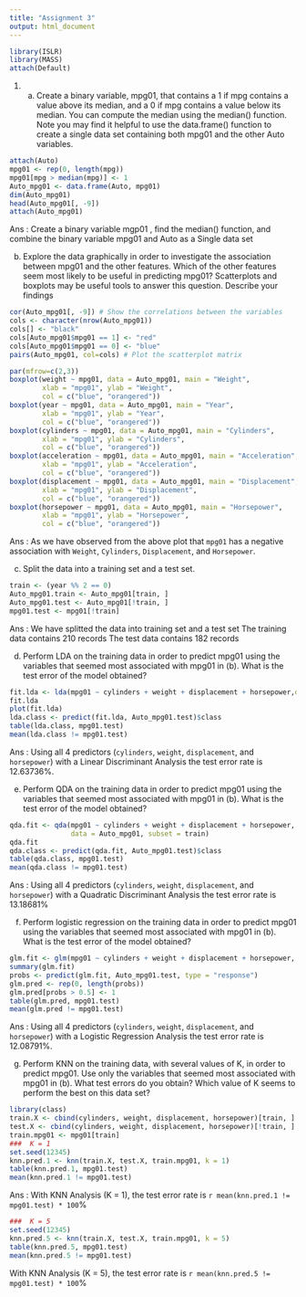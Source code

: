 ---
title: "Assignment 3"
output: html_document
---

```{r}
library(ISLR)
library(MASS)
attach(Default)
```

1. (a) Create a binary variable, mpg01, that contains a 1 if mpg contains a value above its median, and a 0 if mpg contains a value below its median. You can compute the median using the median() function. Note you may find it helpful to use the data.frame() function to create a single data set containing both mpg01 and the other Auto variables.

```{r}
attach(Auto)
mpg01 <- rep(0, length(mpg))
mpg01[mpg > median(mpg)] <- 1 
Auto_mpg01 <- data.frame(Auto, mpg01)
dim(Auto_mpg01)
head(Auto_mpg01[, -9])
attach(Auto_mpg01)
```

  Ans : 
      Create a binary variable mgp01 , find the median() function, and combine the binary variable mpg01 and Auto as a Single data set 

(b) Explore the data graphically in order to investigate the association between mpg01 and the other features. Which of the other features seem most likely to be useful in predicting mpg01? Scatterplots and boxplots may be useful tools to answer this question. Describe your findings

```{r}
cor(Auto_mpg01[, -9]) # Show the correlations between the variables
cols <- character(nrow(Auto_mpg01))
cols[] <- "black"
cols[Auto_mpg01$mpg01 == 1] <- "red"
cols[Auto_mpg01$mpg01 == 0] <- "blue"
pairs(Auto_mpg01, col=cols) # Plot the scatterplot matrix
```
```{r}
par(mfrow=c(2,3))
boxplot(weight ~ mpg01, data = Auto_mpg01, main = "Weight", 
        xlab = "mpg01", ylab = "Weight",
        col = c("blue", "orangered"))
boxplot(year ~ mpg01, data = Auto_mpg01, main = "Year", 
        xlab = "mpg01", ylab = "Year",
        col = c("blue", "orangered"))
boxplot(cylinders ~ mpg01, data = Auto_mpg01, main = "Cylinders", 
        xlab = "mpg01", ylab = "Cylinders",
        col = c("blue", "orangered"))
boxplot(acceleration ~ mpg01, data = Auto_mpg01, main = "Acceleration", 
        xlab = "mpg01", ylab = "Acceleration",
        col = c("blue", "orangered"))
boxplot(displacement ~ mpg01, data = Auto_mpg01, main = "Displacement", 
        xlab = "mpg01", ylab = "Displacement",
        col = c("blue", "orangered"))
boxplot(horsepower ~ mpg01, data = Auto_mpg01, main = "Horsepower", 
        xlab = "mpg01", ylab = "Horsepower",
        col = c("blue", "orangered"))
```

  Ans : As we have observed from the above plot that  `mpg01` has a negative association with `Weight`, `Cylinders`, `Displacement`, and `Horsepower`.

(c) Split the data into a training set and a test set.
```{r}
train <- (year %% 2 == 0)
Auto_mpg01.train <- Auto_mpg01[train, ]
Auto_mpg01.test <- Auto_mpg01[!train, ]
mpg01.test <- mpg01[!train]
```
  Ans : We have splitted the data into training set and a test set
        The training data contains 210 records
        The test data contains 182 records
        
  
(d)	Perform LDA on the training data in order to predict mpg01 using the variables that seemed most associated with mpg01 in (b). What is the test error of the model obtained? 

```{r}
fit.lda <- lda(mpg01 ~ cylinders + weight + displacement + horsepower,data = Auto_mpg01, subset = train)
fit.lda
plot(fit.lda)
lda.class <- predict(fit.lda, Auto_mpg01.test)$class
table(lda.class, mpg01.test)
mean(lda.class != mpg01.test)
```
  Ans : Using all 4 predictors (`cylinders`, `weight`, `displacement`, and `horsepower`) with a Linear Discriminant Analysis the test error rate is 12.63736%.


(e)	Perform QDA on the training data in order to predict mpg01 using the variables that seemed most associated with mpg01 in (b). What is the test error of the model obtained? 

```{r}
qda.fit <- qda(mpg01 ~ cylinders + weight + displacement + horsepower, 
               data = Auto_mpg01, subset = train)
qda.fit
qda.class <- predict(qda.fit, Auto_mpg01.test)$class
table(qda.class, mpg01.test)
mean(qda.class != mpg01.test)
```
  Ans : Using all 4 predictors (`cylinders`, `weight`, `displacement`, and `horsepower`) with a Quadratic Discriminant Analysis the test error rate is 13.18681%

(f)	Perform logistic regression on the training data in order to predict mpg01 using the variables that seemed most associated with mpg01 in (b). What is the test error of the model obtained?

```{r}
glm.fit <- glm(mpg01 ~ cylinders + weight + displacement + horsepower, data = Auto_mpg01, family = binomial, subset = train)
summary(glm.fit)
probs <- predict(glm.fit, Auto_mpg01.test, type = "response")
glm.pred <- rep(0, length(probs))
glm.pred[probs > 0.5] <- 1
table(glm.pred, mpg01.test)
mean(glm.pred != mpg01.test)
```
  Ans : Using all 4 predictors (`cylinders`, `weight`, `displacement`, and `horsepower`) with a Logistic Regression Analysis the test error rate is 12.08791%.

(g)	Perform KNN on the training data, with several values of K, in order to predict mpg01. Use only the variables that seemed most associated with mpg01 in (b). What test errors do you obtain? Which value of K seems to perform the best on this data set?

```{r}
library(class)
train.X <- cbind(cylinders, weight, displacement, horsepower)[train, ]
test.X <- cbind(cylinders, weight, displacement, horsepower)[!train, ]
train.mpg01 <- mpg01[train]
###  K = 1
set.seed(12345)
knn.pred.1 <- knn(train.X, test.X, train.mpg01, k = 1)
table(knn.pred.1, mpg01.test)
mean(knn.pred.1 != mpg01.test)
```

  Ans : With KNN Analysis (K = 1), the test error rate is `r mean(knn.pred.1 != mpg01.test) * 100`%

```{r}
###  K = 5
set.seed(12345)
knn.pred.5 <- knn(train.X, test.X, train.mpg01, k = 5)
table(knn.pred.5, mpg01.test)
mean(knn.pred.5 != mpg01.test)
```
With KNN Analysis (K = 5), the test error rate is `r mean(knn.pred.5 != mpg01.test) * 100`%
